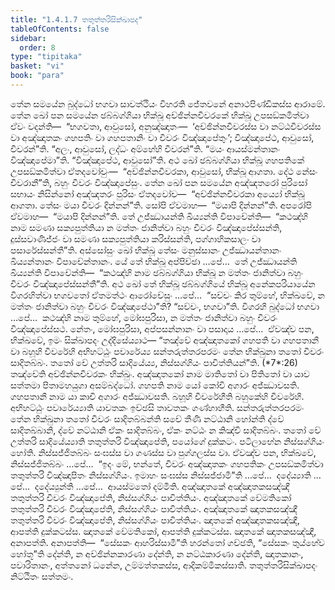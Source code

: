 ```yaml
---
title: "1.4.1.7 තතුත්තරිසික්ඛාපද"
tableOfContents: false
sidebar:
  order: 8
type: "tipitaka"
basket: "vi"
book: "para"
---
```



<DynamicBreadcrumb />

<Division number="522" book="para">

<Paragraph number="1998" book="para">
තේන සමයේන බුද්ධෝ භගවා සාවත්ථියං විහරති ජේතවනේ අනාථපිණ්ඩිකස්ස ආරාමේ. තේන ඛෝ පන සමයේන ඡබ්බග්ගියා භික්ඛූ අච්ඡින්නචීවරකේ භික්ඛූ උපසඞ්කමිත්වා ඒවං වදන්ති—  “භගවතා, ආවුසෝ, අනුඤ්ඤාතං—  ‘අච්ඡින්නචීවරස්ස වා නට්ඨචීවරස්ස වා අඤ්ඤාතකං ගහපතිං වා ගහපතානිං වා චීවරං විඤ්ඤාපේතුං’; විඤ්ඤාපේථ, ආවුසෝ, චීවරන්”ති. “අලං, ආවුසෝ, ලද්ධං අම්හේහි චීවරන්”ති. “මයං ආයස්මන්තානං විඤ්ඤාපේමා”ති. “විඤ්ඤාපේථ, ආවුසෝ”ති. අථ ඛෝ ඡබ්බග්ගියා භික්ඛූ ගහපතිකේ උපසඞ්කමිත්වා ඒතදවෝචුං—  “අච්ඡින්නචීවරකා, ආවුසෝ, භික්ඛූ ආගතා. දේථ නේසං චීවරානී”ති, බහුං චීවරං විඤ්ඤාපේසුං.
</Paragraph>

<Paragraph number="1999" book="para">
තේන ඛෝ පන සමයේන අඤ්ඤතරෝ පුරිසෝ සභායං නිසින්නෝ අඤ්ඤතරං පුරිසං ඒතදවෝච—  “අච්ඡින්නචීවරකා අය්‍යෝ භික්ඛූ ආගතා. තේසං මයා චීවරං දින්නන්”ති. සෝපි ඒවමාහ—  “මයාපි දින්නන්”ති. අපරෝපි ඒවමාහ—  “මයාපි දින්නන්”ති. තේ උජ්ඣායන්ති ඛිය්‍යන්ති විපාචේන්ති—  “කථඤ්හි නාම සමණා සක්‍යපුත්තියා න මත්තං ජානිත්වා බහුං චීවරං විඤ්ඤාපේස්සන්ති, දුස්සවාණිජ්ජං වා සමණා සක්‍යපුත්තියා කරිස්සන්ති, පග්ගාහිකසාලං වා පසාරේස්සන්තී”ති.
</Paragraph>

<Paragraph number="2000" book="para">
අස්සෝසුං ඛෝ භික්ඛූ තේසං මනුස්සානං උජ්ඣායන්තානං ඛිය්‍යන්තානං විපාචේන්තානං. යේ තේ භික්ඛූ අප්පිච්ඡා …පේ…  තේ උජ්ඣායන්ති ඛිය්‍යන්ති විපාචේන්ති—  “කථඤ්හි නාම ඡබ්බග්ගියා භික්ඛූ න මත්තං ජානිත්වා බහුං චීවරං විඤ්ඤාපේස්සන්තී”ති.
</Paragraph>

<Paragraph number="2001" book="para">
අථ ඛෝ තේ භික්ඛූ ඡබ්බග්ගියේ භික්ඛූ අනේකපරියායේන විගරහිත්වා භගවතෝ ඒතමත්ථං ආරෝචේසුං …පේ…  “සච්චං කිර තුම්හේ, භික්ඛවේ, න මත්තං ජානිත්වා බහුං චීවරං විඤ්ඤාපේථා”ති? “සච්චං, භගවා”ති. විගරහි බුද්ධෝ භගවා …පේ…  කථඤ්හි නාම තුම්හේ, මෝඝපුරිසා, න මත්තං ජානිත්වා බහුං චීවරං විඤ්ඤාපේස්සථ. නේතං, මෝඝපුරිසා, අප්පසන්නානං වා පසාදාය …පේ…  ඒවඤ්ච පන, භික්ඛවේ, ඉමං සික්ඛාපදං උද්දිසේය්‍යාථ—
</Paragraph>

</Division>
<Division number="523" book="para">

<Paragraph number="2002" book="para">
<Emphasis>“තඤ්චේ අඤ්ඤාතකෝ ගහපති වා ගහපතානී වා බහූහි චීවරේහි අභිහට්ඨුං පවාරේය්‍ය සන්තරුත්තරපරමං තේන භික්ඛුනා තතෝ චීවරං සාදිතබ්බං. තතෝ චේ උත්තරි සාදියේය්‍ය, නිස්සග්ගියං පාචිත්තියන්”</Emphasis>ති. (*7*:<Emphasis>26</Emphasis>)
</Paragraph>

</Division>
<Division number="524" book="para">

<Paragraph number="2003" book="para">
<Emphasis>තඤ්චේ</Emphasis>ති අච්ඡින්නචීවරකං භික්ඛුං.
</Paragraph>

<Paragraph number="2004" book="para">
<Emphasis>අඤ්ඤාතකෝ</Emphasis> නාම මාතිතෝ වා පිතිතෝ වා යාව සත්තමා පිතාමහයුගා අසම්බද්ධෝ.
</Paragraph>

<Paragraph number="2005" book="para">
<Emphasis>ගහපති</Emphasis> නාම යෝ කෝචි අගාරං අජ්ඣාවසති.
</Paragraph>

<Paragraph number="2006" book="para">
<Emphasis>ගහපතානී</Emphasis> නාම යා කාචි අගාරං අජ්ඣාවසති.
</Paragraph>

<Paragraph number="2007" book="para">
<Emphasis>බහූහි චීවරේහී</Emphasis>ති බහුකේහි චීවරේහි.
</Paragraph>

<Paragraph number="2008" book="para">
<Emphasis>අභිහට්ඨුං පවාරේය්‍යා</Emphasis>ති යාවතකං ඉච්ඡසි තාවතකං ගණ්හාහීති.
</Paragraph>

<Paragraph number="2009" book="para">
<Emphasis>සන්තරුත්තරපරමං තේන භික්ඛුනා තතෝ චීවරං සාදිතබ්බන්</Emphasis>ති සචේ තීණි නට්ඨානි හෝන්ති ද්වේ සාදිතබ්බානි, ද්වේ නට්ඨානි ඒකං සාදිතබ්බං, ඒකං නට්ඨං න කිඤ්චි සාදිතබ්බං.
</Paragraph>

<Paragraph number="2010" book="para">
<Emphasis>තතෝ චේ උත්තරි සාදියේය්‍යා</Emphasis>ති තතුත්තරි විඤ්ඤාපේති, පයෝගේ දුක්කටං. පටිලාභේන නිස්සග්ගියං හෝති. නිස්සජ්ජිතබ්බං සංඝස්ස වා ගණස්ස වා පුග්ගලස්ස වා. ඒවඤ්ච පන, භික්ඛවේ, නිස්සජ්ජිතබ්බං …පේ…  “ඉදං මේ, භන්තේ, චීවරං අඤ්ඤාතකං ගහපතිකං උපසඞ්කමිත්වා තතුත්තරි විඤ්ඤාපිතං නිස්සග්ගියං. ඉමාහං සංඝස්ස නිස්සජ්ජාමී”ති …පේ…  දදේය්‍යාති …පේ…  දදේය්‍යුන්ති …පේ…  ආයස්මතෝ දම්මීති.
</Paragraph>

</Division>
<Division number="525" book="para">

<Paragraph number="2011" book="para">
අඤ්ඤාතකේ අඤ්ඤාතකසඤ්ඤී තතුත්තරි චීවරං විඤ්ඤාපේති, නිස්සග්ගියං පාචිත්තියං. අඤ්ඤාතකේ වේමතිකෝ තතුත්තරි චීවරං විඤ්ඤාපේති, නිස්සග්ගියං පාචිත්තියං. අඤ්ඤාතකේ ඤාතකසඤ්ඤී තතුත්තරි චීවරං විඤ්ඤාපේති, නිස්සග්ගියං පාචිත්තියං.
</Paragraph>

<Paragraph number="2012" book="para">
ඤාතකේ අඤ්ඤාතකසඤ්ඤී, ආපත්ති දුක්කටස්ස. ඤාතකේ වේමතිකෝ, ආපත්ති දුක්කටස්ස. ඤාතකේ ඤාතකසඤ්ඤී, අනාපත්ති.
</Paragraph>

</Division>
<Division number="526" book="para">

<Paragraph number="2013" book="para">
අනාපත්ති—  “සේසකං ආහරිස්සාමී”ති හරන්තෝ ගච්ඡති, “සේසකං තුය්හේව හෝතූ”ති දේන්ති, න අච්ඡින්නකාරණා දේන්ති, න නට්ඨකාරණා දේන්ති, ඤාතකානං, පවාරිතානං, අත්තනෝ ධනේන, උම්මත්තකස්ස, ආදිකම්මිකස්සාති.

</Paragraph>
</Division>

<Paragraph number="2014" type="center" book="para">
තතුත්තරිසික්ඛාපදං නිට්ඨිතං සත්තමං.
</Paragraph>